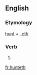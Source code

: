 ==English==

===Etymology===
[[hunt]] + [[-eth]]

===Verb===
{{en-verb form}}

# {{archaic third-person singular of|hunt}}

[[fr:hunteth]]